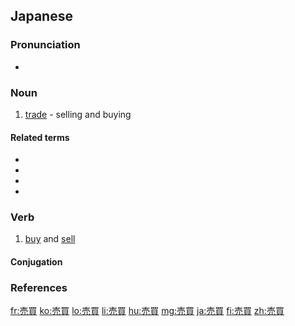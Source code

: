 ==Japanese==
{{ja-kanjitab|ばい|ばい|yomi=on}}

===Pronunciation===
* {{ja-pron|ばいばい|y=o|acc=1|acc_ref=NHK}}

===Noun===
{{ja-noun|ばいばい|kyu=賣買}}

# [[trade]] - selling and buying

====Related terms====
* {{ja-r|売る|うる}}
* {{ja-r|買う|かう}}
* {{ja-r|売却|ばいきゃく}}
* {{ja-r|購入|こうにゅう}}

===Verb===
{{ja-verb-suru|ばいばい|kyu=賣買}}

# [[buy]] and [[sell]]

====Conjugation====
{{ja-suru|ばいばい}}

===References===
<references/>

[[fr:売買]]
[[ko:売買]]
[[lo:売買]]
[[li:売買]]
[[hu:売買]]
[[mg:売買]]
[[ja:売買]]
[[fi:売買]]
[[zh:売買]]